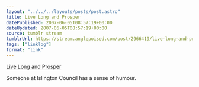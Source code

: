 ```yaml
---
layout: "../../../layouts/posts/post.astro"
title: Live Long and Prosper
datePublished: 2007-06-05T08:57:19+00:00
dateUpdated: 2007-06-05T08:57:19+00:00
source: tumblr stream
tumblrUrl: https://stream.anglepoised.com/post/2966419/live-long-and-prosper
tags: ["linklog"]
format: "link"
---
```


[Live Long and Prosper][1]

Someone at Islington Council has a sense of humour.

[1]: http://www.islington.gov.uk/Community/LifeEvents/55Plus/livelong/
